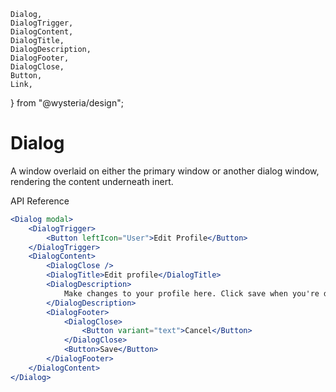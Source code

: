     Dialog,
    DialogTrigger,
    DialogContent,
    DialogTitle,
    DialogDescription,
    DialogFooter,
    DialogClose,
    Button,
    Link,
} from "@wysteria/design";

# Dialog

A window overlaid on either the primary window or another dialog window, rendering the content underneath inert.

<Link
    target="_blank"
    link="https://www.radix-ui.com/primitives/docs/components/dialog"
>
    API Reference
</Link>

<ComponentPreview>
    <Dialog modal>
        <DialogTrigger>
            <Button>
                <User size={20} />
                {"Edit Profile"}
            </Button>
        </DialogTrigger>
        <DialogContent>
            <DialogClose />
            <DialogTitle>Edit profile</DialogTitle>
            <DialogDescription>
                Make changes to your profile here. Click save when you're done.
            </DialogDescription>
            <DialogFooter>
                <DialogClose>
                    <Button variant="text">Cancel</Button>
                </DialogClose>
                <Button>Save</Button>
            </DialogFooter>
        </DialogContent>
    </Dialog>
</ComponentPreview>

```jsx copy
<Dialog modal>
    <DialogTrigger>
        <Button leftIcon="User">Edit Profile</Button>
    </DialogTrigger>
    <DialogContent>
        <DialogClose />
        <DialogTitle>Edit profile</DialogTitle>
        <DialogDescription>
            Make changes to your profile here. Click save when you're done.
        </DialogDescription>
        <DialogFooter>
            <DialogClose>
                <Button variant="text">Cancel</Button>
            </DialogClose>
            <Button>Save</Button>
        </DialogFooter>
    </DialogContent>
</Dialog>
```
